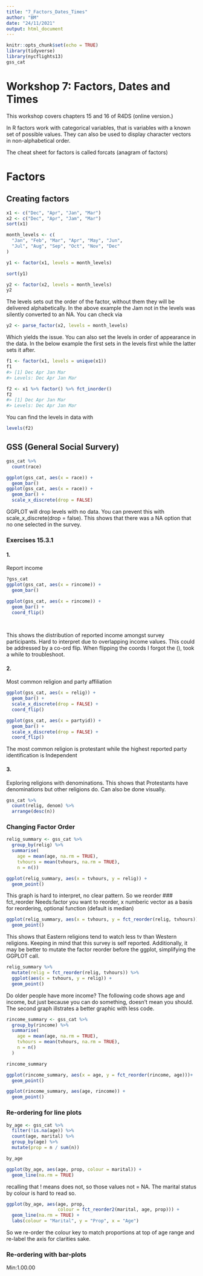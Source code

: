 ```yaml
---
title: "7_Factors_Dates_Times"
author: "BM"
date: "24/11/2021"
output: html_document
---
```


```r
knitr::opts_chunk$set(echo = TRUE)
library(tidyverse)
library(nycflights13)
gss_cat
```

# Workshop 7: Factors, Dates and Times 
This workshop covers chapters 15 and 16 of R4DS (online version.)

In R factors work with categorical variables, that is variables with a known set of possible values. They can also be used to display character vectors in non-alphabetical order.

The cheat sheet for factors is called forcats (anagram of factors)

# Factors
## Creating factors

```r
x1 <- c("Dec", "Apr", "Jan", "Mar")
x2 <- c("Dec", "Apr", "Jam", "Mar")
sort(x1)

month_levels <- c(
  "Jan", "Feb", "Mar", "Apr", "May", "Jun",
  "Jul", "Aug", "Sep", "Oct", "Nov", "Dec"
)

y1 <- factor(x1, levels = month_levels)

sort(y1)

y2 <- factor(x2, levels = month_levels)
y2
```
The levels sets out the order of the factor, without them they will be delivered alphabetically.
In the above example the  Jam not in the levels was silently converted to an NA. You can check via

```r
y2 <- parse_factor(x2, levels = month_levels)

```
Which yields the issue. You can also set the levels in order of appearance in the data. In the below example the first sets in the levels first while the latter sets it after.
```r
f1 <- factor(x1, levels = unique(x1))
f1
#> [1] Dec Apr Jan Mar
#> Levels: Dec Apr Jan Mar

f2 <- x1 %>% factor() %>% fct_inorder()
f2
#> [1] Dec Apr Jan Mar
#> Levels: Dec Apr Jan Mar
```
You can find the levels in data with
```r
levels(f2)
```

## GSS (General Social Survery)
```r
gss_cat %>% 
  count(race)

ggplot(gss_cat, aes(x = race)) +
  geom_bar()
ggplot(gss_cat, aes(x = race)) +
  geom_bar() + 
  scale_x_discrete(drop = FALSE)
```
GGPLOT will drop levels with no data. You can prevent this with scale_x_discrete(drop = false). This shows that there was a NA option that no one selected in the survey.

### Exercises 15.3.1
#### 1. 
Report income
```r
?gss_cat
ggplot(gss_cat, aes(x = rincome)) + 
  geom_bar() 

ggplot(gss_cat, aes(x = rincome)) + 
  geom_bar() +
  coord_flip()
  
  
```
This shows the distribution of reported income amongst survey participants. Hard to interpret due to overlapping income values. This could be addressed by a co-ord flip. When flipping the coords I forgot the (), took a while to troubleshoot.

#### 2.
Most common religion and party affiliation
```r
ggplot(gss_cat, aes(x = relig)) +
  geom_bar() + 
  scale_x_discrete(drop = FALSE) +
  coord_flip()

ggplot(gss_cat, aes(x = partyid)) +
  geom_bar() + 
  scale_x_discrete(drop = FALSE) +
  coord_flip()
```
The most common religion is protestant while the highest reported party identification is Independent

#### 3.
Exploring religions with denominations. This shows that Protestants have denominations but other religions do. Can also be done visually.
```r
gss_cat %>% 
  count(relig, denom) %>% 
  arrange(desc(n))

```
### Changing Factor Order
```r
relig_summary <- gss_cat %>% 
  group_by(relig) %>% 
  summarise(
    age = mean(age, na.rm = TRUE),
    tvhours = mean(tvhours, na.rm = TRUE),
    n = n())

ggplot(relig_summary, aes(x = tvhours, y = relig)) +
  geom_point()
```

This graph is hard to interpret, no clear pattern. So we reorder
### fct_reorder
Needs:factor you want to reorder, x numberic vector as a basis for reordering, optional function (default is median)
```r
ggplot(relig_summary, aes(x = tvhours, y = fct_reorder(relig, tvhours))) +
  geom_point()
```

This shows that Eastern religions tend to watch less tv than Western religions. Keeping in mind that this survey is self reported. Additionally, it may be better to mutate the factor reorder before the ggplot, simplifying the GGPLOT call.
```r
relig_summary %>% 
  mutate(relig = fct_reorder(relig, tvhours)) %>% 
  ggplot(aes(x = tvhours, y = relig)) + 
  geom_point()
```

Do older people have more income?
The following code shows age and income, but just because you can do something, doesn't mean you should. The second graph illstrates a better graphic with less code. 
```r
rincome_summary <- gss_cat %>% 
  group_by(rincome) %>% 
  summarise(
    age = mean(age, na.rm = TRUE),
    tvhours = mean(tvhours, na.rm = TRUE),
    n = n()
  )

rincome_summary

ggplot(rincome_summary, aes(x = age, y = fct_reorder(rincome, age)))+
  geom_point()

```

```r
ggplot(rincome_summary, aes(age, rincome)) + 
  geom_point()
```

### Re-ordering for line plots
```r
by_age <- gss_cat %>% 
  filter(!is.na(age)) %>% 
  count(age, marital) %>% 
  group_by(age) %>% 
  mutate(prop = n / sum(n))

by_age

ggplot(by_age, aes(age, prop, colour = marital)) +
  geom_line(na.rm = TRUE)

```
recalling that ! means does not, so those values not = NA. The marital status by colour is hard to read so.

```r
ggplot(by_age, aes(age, prop,
                   colour = fct_reorder2(marital, age, prop))) +
  geom_line(na.rm = TRUE) +
  labs(colour = "Marital", y = "Prop", x = "Age")
```

So we re-order the colour key to match proportions at top of age range and re-label the axis for clarities sake.

### Re-ordering with bar-plots
Min:1.00.00